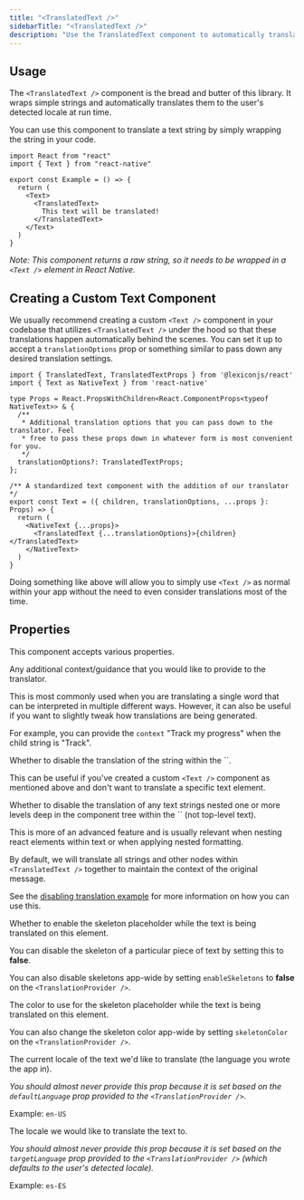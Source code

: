 ```yaml
---
title: "<TranslatedText />"
sidebarTitle: "<TranslatedText />"
description: "Use the TranslatedText component to automatically translate text elements."
---
```


## Usage

The `<TranslatedText />` component is the bread and butter of this library. It wraps simple strings and automatically translates them to the user's detected locale at run time.

You can use this component to translate a text string by simply wrapping the string in your code. 

```tsx
import React from "react"
import { Text } from "react-native"

export const Example = () => {
  return (
    <Text>
      <TranslatedText>
        This text will be translated!
      </TranslatedText>
    </Text>
  )
}
```

*Note: This component returns a raw string, so it needs to be wrapped in a `<Text />` element in React Native.*

## Creating a Custom Text Component

We usually recommend creating a custom `<Text />` component in your codebase that utilizes `<TranslatedText />` under the hood so that these translations happen automatically behind the scenes. You can set it up to accept a `translationOptions` prop or something similar to pass down any desired translation settings.

```tsx
import { TranslatedText, TranslatedTextProps } from '@lexiconjs/react'
import { Text as NativeText } from 'react-native'

type Props = React.PropsWithChildren<React.ComponentProps<typeof NativeText>> & {
  /**
   * Additional translation options that you can pass down to the translator. Feel
   * free to pass these props down in whatever form is most convenient for you.
   */
  translationOptions?: TranslatedTextProps;
};

/** A standardized text component with the addition of our translator */
export const Text = ({ children, translationOptions, ...props }: Props) => {
  return (
    <NativeText {...props}>
      <TranslatedText {...translationOptions}>{children}</TranslatedText>
    </NativeText>
  )
}
```

Doing something like above will allow you to simply use `<Text />` as normal within your app without the need to even consider translations most of the time.

## Properties

This component accepts various properties.

<ResponseField name="context" type="string">
Any additional context/guidance that you would like to provide to the translator.

This is most commonly used when you are translating a single word that can be interpreted in multiple different ways. However, it can also be useful if you want to slightly tweak how translations are being generated.

For example, you can provide the `context` "Track my progress" when the child string is "Track".
</ResponseField>

<ResponseField name="disableTranslation" type="boolean" default="false">
Whether to disable the translation of the string within the `<TranslatedText />`.

This can be useful if you've created a custom `<Text />` component as mentioned above and don't want to translate a specific text element.
</ResponseField>

<ResponseField name="disableContextualTranslation" type="boolean" default="false">
Whether to disable the translation of any text strings nested one or more levels deep in the component tree within the `<TranslatedText />` (not top-level text).

This is more of an advanced feature and is usually relevant when nesting react elements within text or when applying nested formatting.

By default, we will translate all strings and other nodes within `<TranslatedText />` together to maintain the context of the original message.

See the [disabling translation example](/docs/examples/disabling-translation) for more information on how you can use this.
</ResponseField>

<ResponseField name="enableSkeleton" type="boolean" default="true">
Whether to enable the skeleton placeholder while the text is being translated on this element.

You can disable the skeleton of a particular piece of text by setting this to **false**.

You can also disable skeletons app-wide by setting `enableSkeletons` to **false** on the `<TranslationProvider />`.
</ResponseField>

<ResponseField name="skeletonColor" type="string">
The color to use for the skeleton placeholder while the text is being translated on this element.

You can also change the skeleton color app-wide by setting `skeletonColor` on the `<TranslationProvider />`.
</ResponseField>

<ResponseField name="from" type="string">
The current locale of the text we'd like to translate (the language you wrote the app in).

*You should almost never provide this prop because it is set based on the `defaultLanguage` prop provided to the `<TranslationProvider />`.*

Example: `en-US`
</ResponseField>

<ResponseField name="to" type="string">
The locale we would like to translate the text to.

*You should almost never provide this prop because it is set based on the `targetLanguage` prop provided to the `<TranslationProvider />` (which defaults to the user's detected locale).*

Example: `es-ES`
</ResponseField>

